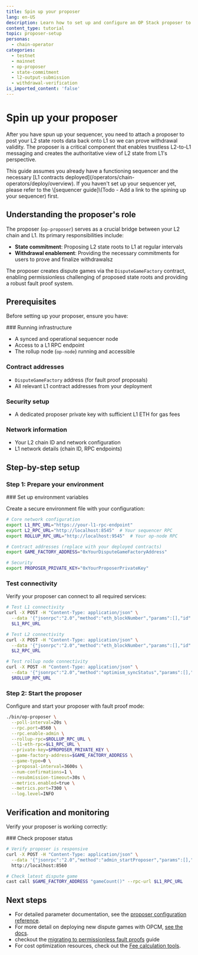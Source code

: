 ```yaml
---
title: Spin up your proposer
lang: en-US
description: Learn how to set up and configure an OP Stack proposer to post L2 state roots.
content_type: tutorial
topic: proposer-setup
personas:
  - chain-operator
categories:
  - testnet
  - mainnet
  - op-proposer
  - state-commitment
  - l2-output-submission
  - withdrawal-verification
is_imported_content: 'false'
---
```



# Spin up your proposer

After you have spun up your sequencer, you need to attach a proposer to post your L2 state roots data back onto L1 so we can prove withdrawal validity.
The proposer is a critical component that enables trustless L2-to-L1 messaging and creates the authoritative view of L2 state from L1's perspective.

<Callout type="info">
  This guide assumes you already have a functioning sequencer and the necessary [L1 contracts deployed](/operators/chain-operators/deploy/overview).
  If you haven't set up your sequencer yet, please refer to the \[sequencer guide]\(Todo - Add a link to the spining up your sequencer) first.
</Callout>

## Understanding the proposer's role

The proposer (`op-proposer`) serves as a crucial bridge between your L2 chain and L1. Its primary responsibilities include:

*   **State commitment**: Proposing L2 state roots to L1 at regular intervals
*   **Withdrawal enablement**: Providing the necessary commitments for users to prove and finalize withdrawalsz

The proposer creates dispute games via the `DisputeGameFactory` contract, enabling permissionless challenging of proposed state roots and providing a robust fault proof system.

## Prerequisites

Before setting up your proposer, ensure you have:

<Steps>
  ### Running infrastructure

  *   A synced and operational sequencer node
  *   Access to a L1 RPC endpoint
  *   The rollup node (`op-node`) running and accessible

  ### Contract addresses

  *   `DisputeGameFactory` address (for fault proof proposals)
  *   All relevant L1 contract addresses from your deployment

  ### Security setup

  *   A dedicated proposer private key with sufficient L1 ETH for gas fees

  ### Network information

  *   Your L2 chain ID and network configuration
  *   L1 network details (chain ID, RPC endpoints)
</Steps>

## Step-by-step setup

### Step 1: Prepare your environment

<Steps>
  ### Set up environment variables

  Create a secure environment file with your configuration:

  ```bash
  # Core network configuration
  export L1_RPC_URL="https://your-l1-rpc-endpoint"
  export L2_RPC_URL="http://localhost:8545"  # Your sequencer RPC
  export ROLLUP_RPC_URL="http://localhost:9545"  # Your op-node RPC

  # Contract addresses (replace with your deployed contracts)
  export GAME_FACTORY_ADDRESS="0xYourDisputeGameFactoryAddress"

  # Security
  export PROPOSER_PRIVATE_KEY="0xYourProposerPrivateKey"
  ```

  ### Test connectivity

  Verify your proposer can connect to all required services:

  ```bash
  # Test L1 connectivity
  curl -X POST -H "Content-Type: application/json" \
    --data '{"jsonrpc":"2.0","method":"eth_blockNumber","params":[],"id":1}' \
    $L1_RPC_URL

  # Test L2 connectivity  
  curl -X POST -H "Content-Type: application/json" \
    --data '{"jsonrpc":"2.0","method":"eth_blockNumber","params":[],"id":1}' \
    $L2_RPC_URL

  # Test rollup node connectivity
  curl -X POST -H "Content-Type: application/json" \
    --data '{"jsonrpc":"2.0","method":"optimism_syncStatus","params":[],"id":1}' \
    $ROLLUP_RPC_URL
  ```
</Steps>

### Step 2: Start the proposer

Configure and start your proposer with fault proof mode:

```bash
./bin/op-proposer \
  --poll-interval=20s \
  --rpc.port=8560 \
  --rpc.enable-admin \
  --rollup-rpc=$ROLLUP_RPC_URL \
  --l1-eth-rpc=$L1_RPC_URL \
  --private-key=$PROPOSER_PRIVATE_KEY \
  --game-factory-address=$GAME_FACTORY_ADDRESS \
  --game-type=0 \
  --proposal-interval=3600s \
  --num-confirmations=1 \
  --resubmission-timeout=30s \
  --metrics.enabled=true \
  --metrics.port=7300 \
  --log.level=INFO
```

## Verification and monitoring

Verify your proposer is working correctly:

<Steps>
  ### Check proposer status

  ```bash
  # Verify proposer is responsive
  curl -X POST -H "Content-Type: application/json" \
    --data '{"jsonrpc":"2.0","method":"admin_startProposer","params":[],"id":1}' \
    http://localhost:8560

  # Check latest dispute game
  cast call $GAME_FACTORY_ADDRESS "gameCount()" --rpc-url $L1_RPC_URL
  ```
</Steps>

## Next steps

*   For detailed parameter documentation, see the [proposer configuration reference](/operators/chain-operators/configuration/proposer).
*   For more detail on deploying new dispute games with OPCM, [see the docs](/operators/chain-operators/tutorials/dispute-games).
*   checkout the [migrating to permissionless fault proofs](/operators/chain-operators/tutorials/migrating-permissionless) guide
*   For cost optimization resources, check out the [Fee calculation tools](/operators/chain-operators/tools/fee-calculator).
